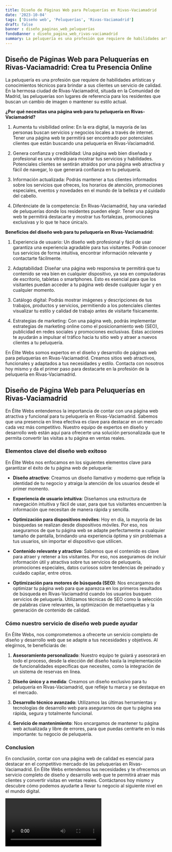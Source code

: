 ```yaml
---
title: Diseño de Páginas Web para Peluquerías en Rivas-Vaciamadrid
date: '2023-10-04'
tags: ['Diseño web', 'Peluquerías', 'Rivas-Vaciamadrid']
draft: false
banner : diseño_paginas_web_peluquerías
fondoBanner : diseño_pagina_web_rivas-vaciamadrid
summary: La peluquería es una profesión que requiere de habilidades artísticas y conocimientos técnicos para brindar a sus clientes un servicio de calidad. En la hermosa ciudad de RivasVaciamadrid, situada en la Comunidad de Madrid, las peluquerías son lugares de referencia para los residentes que buscan un cambio de imagen o mantener su estilo actual.
---
```


## Diseño de Páginas Web para Peluquerías en Rivas-Vaciamadrid: Crea tu Presencia Online

La peluquería es una profesión que requiere de habilidades artísticas y conocimientos técnicos para brindar a sus clientes un servicio de calidad. En la hermosa ciudad de Rivas-Vaciamadrid, situada en la Comunidad de Madrid, las peluquerías son lugares de referencia para los residentes que buscan un cambio de imagen o mantener su estilo actual.

**¿Por qué necesitas una página web para tu peluquería en Rivas-Vaciamadrid?**

1. Aumenta tu visibilidad online: En la era digital, la mayoría de las personas buscan servicios y negocios locales a través de internet. Tener una página web te permitirá ser encontrado por potenciales clientes que están buscando una peluquería en Rivas-Vaciamadrid.

2. Genera confianza y credibilidad: Una página web bien diseñada y profesional es una vitrina para mostrar tus servicios y habilidades. Potenciales clientes se sentirán atraídos por una página web atractiva y fácil de navegar, lo que generará confianza en tu peluquería.

3. Información actualizada: Podrás mantener a tus clientes informados sobre los servicios que ofreces, los horarios de atención, promociones especiales, eventos y novedades en el mundo de la belleza y el cuidado del cabello.

4. Diferénciate de la competencia: En Rivas-Vaciamadrid, hay una variedad de peluquerías donde los residentes pueden elegir. Tener una página web te permitirá destacarte y mostrar tus fortalezas, promociones exclusivas y lo que te hace única/o.

**Beneficios del diseño web para tu peluquería en Rivas-Vaciamadrid:**

1. Experiencia de usuario: Un diseño web profesional y fácil de usar garantiza una experiencia agradable para tus visitantes. Podrán conocer tus servicios de forma intuitiva, encontrar información relevante y contactarte fácilmente.

2. Adaptabilidad: Diseñar una página web responsiva te permitirá que tu contenido se vea bien en cualquier dispositivo, ya sea en computadoras de escritorio, tabletas o smartphones. Esto es esencial para que los visitantes puedan acceder a tu página web desde cualquier lugar y en cualquier momento.

3. Catálogo digital: Podrás mostrar imágenes y descripciones de tus trabajos, productos y servicios, permitiendo a los potenciales clientes visualizar tu estilo y calidad de trabajo antes de visitarte físicamente.

4. Estrategias de marketing: Con una página web, podrás implementar estrategias de marketing online como el posicionamiento web (SEO), publicidad en redes sociales y promociones exclusivas. Estas acciones te ayudarán a impulsar el tráfico hacia tu sitio web y atraer a nuevos clientes a tu peluquería.

En Élite Webs somos expertos en el diseño y desarrollo de páginas web para peluquerías en Rivas-Vaciamadrid. Creamos sitios web atractivos, funcionales y adaptados a tus necesidades y estilo. Contacta con nosotros hoy mismo y da el primer paso para destacarte en la profesión de la peluquería en Rivas-Vaciamadrid.

<GifSeo />

<Cta />

## Diseño de Página Web para Peluquerías en Rivas-Vaciamadrid

En Élite Webs entendemos la importancia de contar con una página web atractiva y funcional para tu peluquería en Rivas-Vaciamadrid. Sabemos que una presencia en línea efectiva es clave para destacar en un mercado cada vez más competitivo. Nuestro equipo de expertos en diseño y desarrollo web están aquí para ofrecerte una solución personalizada que te permita convertir las visitas a tu página en ventas reales.

### Elementos clave del diseño web exitoso

En Élite Webs nos enfocamos en los siguientes elementos clave para garantizar el éxito de tu página web de peluquería:

- **Diseño atractivo**: Creamos un diseño llamativo y moderno que refleje la identidad de tu negocio y atraiga la atención de los usuarios desde el primer momento.

- **Experiencia de usuario intuitiva**: Diseñamos una estructura de navegación intuitiva y fácil de usar, para que tus visitantes encuentren la información que necesitan de manera rápida y sencilla.

- **Optimización para dispositivos móviles**: Hoy en día, la mayoría de las búsquedas se realizan desde dispositivos móviles. Por eso, nos aseguramos de que tu página web se adapte perfectamente a cualquier tamaño de pantalla, brindando una experiencia óptima y sin problemas a tus usuarios, sin importar el dispositivo que utilicen.

- **Contenido relevante y atractivo**: Sabemos que el contenido es clave para atraer y retener a los visitantes. Por eso, nos aseguramos de incluir información útil y atractiva sobre tus servicios de peluquería, promociones especiales, datos curiosos sobre tendencias de peinado y cuidado capilar, entre otros.

- **Optimización para motores de búsqueda (SEO)**: Nos encargamos de optimizar tu página web para que aparezca en los primeros resultados de búsqueda en Rivas-Vaciamadrid cuando los usuarios busquen servicios de peluquería. Utilizamos técnicas de SEO como la selección de palabras clave relevantes, la optimización de metaetiquetas y la generación de contenido de calidad.

### Cómo nuestro servicio de diseño web puede ayudar

En Élite Webs, nos comprometemos a ofrecerte un servicio completo de diseño y desarrollo web que se adapte a tus necesidades y objetivos. Al elegirnos, te beneficiarás de:

1. **Asesoramiento personalizado**: Nuestro equipo te guiará y asesorará en todo el proceso, desde la elección del diseño hasta la implementación de funcionalidades específicas que necesites, como la integración de un sistema de reservas en línea.

2. **Diseño único y a medida**: Creamos un diseño exclusivo para tu peluquería en Rivas-Vaciamadrid, que refleje tu marca y se destaque en el mercado.

3. **Desarrollo técnico avanzado**: Utilizamos las últimas herramientas y tecnologías de desarrollo web para asegurarnos de que tu página sea rápida, segura y totalmente funcional.

4. **Servicio de mantenimiento**: Nos encargamos de mantener tu página web actualizada y libre de errores, para que puedas centrarte en lo más importante: tu negocio de peluquería.

### Conclusion

En conclusión, contar con una página web de calidad es esencial para destacar en el competitivo mercado de las peluquerías en Rivas-Vaciamadrid. En Élite Webs entendemos tus necesidades y te ofrecemos un servicio completo de diseño y desarrollo web que te permitirá atraer más clientes y convertir visitas en ventas reales. Contáctanos hoy mismo y descubre cómo podemos ayudarte a llevar tu negocio al siguiente nivel en el mundo digital.

<Video />

<CtaBot job='Peluquerías' city='Rivas-Vaciamadrid'/>

<Gmaps query='Rivas-Vaciamadrid+españa+maps' />
